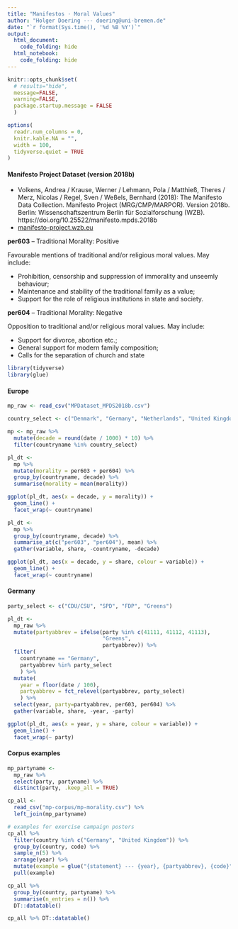 ```yaml
---
title: "Manifestos · Moral Values"
author: "Holger Doering --- doering@uni-bremen.de"
date: "`r format(Sys.time(), '%d %B %Y')`"
output:
  html_document:
    code_folding: hide
  html_notebook:
    code_folding: hide
---
```

<style type="text/css"> <!-- .table { width: auto } ---> </style>

```r
knitr::opts_chunk$set(
  # results="hide",
  message=FALSE,
  warning=FALSE,
  package.startup.message = FALSE
  )

options(
  readr.num_columns = 0,
  knitr.kable.NA = "",
  width = 100,
  tidyverse.quiet = TRUE
)
```

<!-- <p style="page-break-before: always"> -->


#### Manifesto Project Dataset (version 2018b)

* Volkens, Andrea / Krause, Werner / Lehmann, Pola / Matthieß, Theres / Merz, Nicolas / Regel, Sven / Weßels, Bernhard (2018): The Manifesto Data Collection. Manifesto Project (MRG/CMP/MARPOR). Version 2018b. Berlin: Wissenschaftszentrum Berlin für Sozialforschung (WZB). https://doi.org/10.25522/manifesto.mpds.2018b
* [manifesto-project.wzb.eu](https://manifesto-project.wzb.eu/datasets)


__per603__ -- Traditional Morality: Positive

Favourable mentions of traditional and/or religious moral values. May include:

* Prohibition, censorship and suppression of immorality and unseemly behaviour;
* Maintenance and stability of the traditional family as a value;
* Support for the role of religious institutions in state and society.

__per604__ -- Traditional Morality: Negative

Opposition to traditional and/or religious moral values. May include:

* Support for divorce, abortion etc.;
* General support for modern family composition;
* Calls for the separation of church and state

```r
library(tidyverse)
library(glue)
```

#### Europe

```r
mp_raw <- read_csv("MPDataset_MPDS2018b.csv")
```


```r
country_select <- c("Denmark", "Germany", "Netherlands", "United Kingdom")

mp <- mp_raw %>% 
  mutate(decade = round(date / 1000) * 10) %>% 
  filter(countryname %in% country_select)
```


```r
pl_dt <- 
  mp %>% 
  mutate(morality = per603 + per604) %>% 
  group_by(countryname, decade) %>% 
  summarise(morality = mean(morality))

ggplot(pl_dt, aes(x = decade, y = morality)) +
  geom_line() +
  facet_wrap(~ countryname)
```

```r
pl_dt <- 
  mp %>% 
  group_by(countryname, decade) %>% 
  summarise_at(c("per603", "per604"), mean) %>% 
  gather(variable, share, -countryname, -decade)

ggplot(pl_dt, aes(x = decade, y = share, colour = variable)) +
  geom_line() +
  facet_wrap(~ countryname)
```

#### Germany

```r
party_select <- c("CDU/CSU", "SPD", "FDP", "Greens")

pl_dt <- 
  mp_raw %>% 
  mutate(partyabbrev = ifelse(party %in% c(41111, 41112, 41113),
                              "Greens",
                              partyabbrev)) %>% 
  filter(
    countryname == "Germany",
    partyabbrev %in% party_select
    ) %>% 
  mutate(
    year = floor(date / 100),
    partyabbrev = fct_relevel(partyabbrev, party_select)
    ) %>% 
  select(year, party=partyabbrev, per603, per604) %>% 
  gather(variable, share, -year, -party)

ggplot(pl_dt, aes(x = year, y = share, colour = variable)) +
  geom_line() +
  facet_wrap(~ party)
```


#### Corpus examples

```r
mp_partyname <- 
  mp_raw %>% 
  select(party, partyname) %>% 
  distinct(party, .keep_all = TRUE)

cp_all <- 
  read_csv("mp-corpus/mp-morality.csv") %>% 
  left_join(mp_partyname)
```


```r
# examples for exercise campaign posters
cp_all %>% 
  filter(country %in% c("Germany", "United Kingdom")) %>% 
  group_by(country, code) %>% 
  sample_n(5) %>% 
  arrange(year) %>% 
  mutate(example = glue("{statement} --- {year}, {partyabbrev}, {code}")) %>% 
  pull(example)
```


```r
cp_all %>% 
  group_by(country, partyname) %>% 
  summarise(n_entries = n()) %>% 
  DT::datatable()

cp_all %>% DT::datatable()
```

